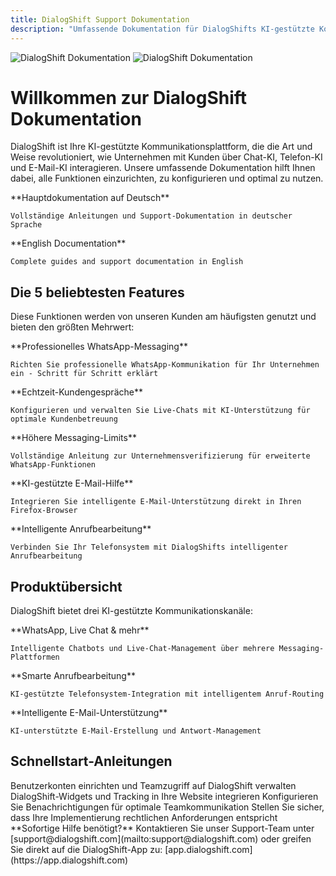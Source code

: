 ```yaml
---
title: DialogShift Support Dokumentation
description: "Umfassende Dokumentation für DialogShifts KI-gestützte Kommunikationsplattform"
---
```


<img
  className="block dark:hidden"
  src="/images/hero-light.png"
  alt="DialogShift Dokumentation"
/>
<img
  className="hidden dark:block"
  src="/images/hero-dark.png"
  alt="DialogShift Dokumentation"
/>

# Willkommen zur DialogShift Dokumentation

DialogShift ist Ihre KI-gestützte Kommunikationsplattform, die die Art und Weise revolutioniert, wie Unternehmen mit Kunden über Chat-KI, Telefon-KI und E-Mail-KI interagieren. Unsere umfassende Dokumentation hilft Ihnen dabei, alle Funktionen einzurichten, zu konfigurieren und optimal zu nutzen.

<CardGroup cols={2}>
  <Card
    title="🇩🇪 Deutsche Dokumentation"
    icon="book-open"
    href="/de"
  >
    **Hauptdokumentation auf Deutsch**
    
    Vollständige Anleitungen und Support-Dokumentation in deutscher Sprache
  </Card>
  <Card
    title="🇬🇧 English Documentation"
    icon="globe"
    href="/en"
  >
    **English Documentation**
    
    Complete guides and support documentation in English
  </Card>
</CardGroup>

## Die 5 beliebtesten Features

Diese Funktionen werden von unseren Kunden am häufigsten genutzt und bieten den größten Mehrwert:

<CardGroup cols={2}>
  <Card
    title="WhatsApp Business API"
    icon="whatsapp"
    href="/de/chat-ai/whatsapp/business-api-grundlagen"
  >
    **Professionelles WhatsApp-Messaging**
    
    Richten Sie professionelle WhatsApp-Kommunikation für Ihr Unternehmen ein - Schritt für Schritt erklärt
  </Card>
  <Card
    title="Live Chat System"
    icon="comments"
    href="/de/chat-ai/live-chat/live-chat-modi"
  >
    **Echtzeit-Kundengespräche**
    
    Konfigurieren und verwalten Sie Live-Chats mit KI-Unterstützung für optimale Kundenbetreuung
  </Card>
  <Card
    title="Meta Unternehmensverifizierung"
    icon="shield-check"
    href="/de/chat-ai/whatsapp/meta-unternehmensverifizierung"
  >
    **Höhere Messaging-Limits**
    
    Vollständige Anleitung zur Unternehmensverifizierung für erweiterte WhatsApp-Funktionen
  </Card>
  <Card
    title="Email-KI Browser Plugin"
    icon="browser"
    href="/de/email-ai/firefox-browser-plugin"
  >
    **KI-gestützte E-Mail-Hilfe**
    
    Integrieren Sie intelligente E-Mail-Unterstützung direkt in Ihren Firefox-Browser
  </Card>
  <Card
    title="Phone-KI & SIP Integration"
    icon="phone"
    href="/de/phone-ai/sip-integration"
  >
    **Intelligente Anrufbearbeitung**
    
    Verbinden Sie Ihr Telefonsystem mit DialogShifts intelligenter Anrufbearbeitung
  </Card>
</CardGroup>

## Produktübersicht

DialogShift bietet drei KI-gestützte Kommunikationskanäle:

<CardGroup cols={3}>
  <Card
    title="Chat-KI"
    icon="message-bot"
    href="/de/chat-ai/live-chat/live-chat-modi"
  >
    **WhatsApp, Live Chat & mehr**
    
    Intelligente Chatbots und Live-Chat-Management über mehrere Messaging-Plattformen
  </Card>
  <Card
    title="Phone-KI"
    icon="phone-volume"
    href="/de/phone-ai/sip-integration"
  >
    **Smarte Anrufbearbeitung**
    
    KI-gestützte Telefonsystem-Integration mit intelligentem Anruf-Routing
  </Card>
  <Card
    title="Email-KI"
    icon="envelope-open-text"
    href="/de/email-ai/firefox-browser-plugin"
  >
    **Intelligente E-Mail-Unterstützung**
    
    KI-unterstützte E-Mail-Erstellung und Antwort-Management
  </Card>
</CardGroup>

## Schnellstart-Anleitungen

<CardGroup cols={2}>
  <Card
    title="Ersten Benutzer erstellen"
    icon="user-plus"
    href="/de/basis/user-erstellen"
  >
    Benutzerkonten einrichten und Teamzugriff auf DialogShift verwalten
  </Card>
  <Card
    title="Technische Integration"
    icon="code"
    href="/de/technischer-setup/snippet-einbindung-pruefen"
  >
    DialogShift-Widgets und Tracking in Ihre Website integrieren
  </Card>
  <Card
    title="Benachrichtigungsoptionen"
    icon="bell"
    href="/de/basis/benachrichtigungsoptionen"
  >
    Konfigurieren Sie Benachrichtigungen für optimale Teamkommunikation
  </Card>
  <Card
    title="Compliance & Barrierefreiheit"
    icon="shield-check"
    href="/de/compliance/barrierefreiheitserklarung"
  >
    Stellen Sie sicher, dass Ihre Implementierung rechtlichen Anforderungen entspricht
  </Card>
</CardGroup>

<Info>
**Sofortige Hilfe benötigt?** Kontaktieren Sie unser Support-Team unter [support@dialogshift.com](mailto:support@dialogshift.com) oder greifen Sie direkt auf die DialogShift-App zu: [app.dialogshift.com](https://app.dialogshift.com)
</Info>
